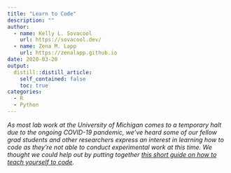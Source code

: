 ```yaml
---
title: "Learn to Code"
description: ""
author:
  - name: Kelly L. Sovacool
    url: https://sovacool.dev/
  - name: Zena M. Lapp
    url: https://zenalapp.github.io
date: 2020-03-20
output:
  distill::distill_article:
    self_contained: false
    toc: true
categories:
  - R
  - Python
---
```


_As most lab work at the University of Michigan comes to a temporary halt due to the ongoing COVID-19 pandemic, we’ve heard some of our fellow grad students and other researchers express an interest in learning how to code as they’re not able to conduct experimental work at this time. We thought we could help out by putting together [this short guide on how to teach yourself to code](https://um-dang.github.io/posts/2020/03/learn-to-code/)._

